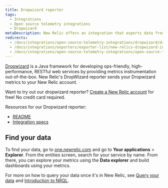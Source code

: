 ```yaml
---
title: Dropwizard reporter
tags:
  - Integrations
  - Open source telemetry integrations
  - Dropwizard
metaDescription: New Relic offers an integration that exports data from your DropWizard and sends it to your New Relic account.
redirects:
  - /docs/integrations/open-source-telemetry-integrations/dropwizard/dropwizard-reporter
  - /docs/integrations/exporters/exporter-list/new-relics-dropwizard-integration
  - /docs/integrations/open-source-telemetry-integrations/open-source-telemetry-integration-list/new-relics-dropwizard-integration
---
```


[Dropwizard](https://www.dropwizard.io/en/latest/) is a Java framework for developing ops-friendly, high-performance, RESTful web services by providing metrics instrumentation out-of-the-box. New Relic's DropWizard reporter sends your Dropwizard metrics to your New Relic account.

Want to try out our dropwizard reporter? [Create a New Relic account](https://newrelic.com/signup) for free! No credit card required.

Resources for our Dropwizard reporter:

* [README](https://github.com/newrelic/dropwizard-metrics-newrelic)
* [Integration specs](https://github.com/newrelic/newrelic-exporter-specs/tree/master/dropwizard)

## Find your data

To find your data, go to [one.newrelic.com](https://one.newrelic.com/ "Link opens in a new window.") and go to **Your applications** > **Explorer**. From the entities screen, search for your service by name. From there, you can explore your metrics using the **Data explorer** and build dashboards using your metrics.

For more on how to query your data once it's in New Relic, see [Query your data](/docs/using-new-relic/data/understand-data/query-new-relic-data) and [Introduction to NRQL](/docs/query-data/nrql-new-relic-query-language/getting-started/introduction-nrql).
